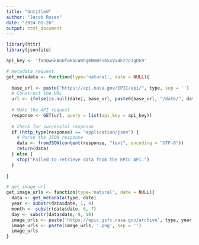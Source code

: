 ```yaml
---
title: "Untitled"
author: "Jacob Rosen"
date: "2024-01-26"
output: html_document
---
```


```r
library(httr)
library(jsonlite)

api_key <- 'fVnQw6kAGUfwkaLWnhgmNmW7S6SxVx4E27oJgDG9'

# metadata request
get_metadata <- function(type='natural', date = NULL){
  
  base_url <- paste("https://api.nasa.gov/EPIC/api/", type, sep = '')
  # Construct the URL
  url <- ifelse(is.null(date), base_url, paste0(base_url, "/date/", date))
  
  # Make the API request
  response <- GET(url, query = list(api_key = api_key))
  
  # Check for successful response
  if (http_type(response) == "application/json") {
    # Parse the JSON response
    data <- fromJSON(content(response, "text", encoding = "UTF-8"))
    return(data)
  } else {
    stop("Failed to retrieve data from the EPIC API.")
  }
    
}

```

```r
# get image url
get_image_urls <- function(type='natural', date = NULL){
  data <- get_metadata(type, date)
  year <- substr(data$date, 1, 4)
  month <- substr(data$date, 6, 7)
  day <- substr(data$date, 9, 10)
  image_urls <- paste('https://epic.gsfc.nasa.gov/archive', type, year, month, day, 'png', data$image, sep = '/')
  image_urls <- paste(image_urls, '.png', sep = '')
  image_urls
}
```


